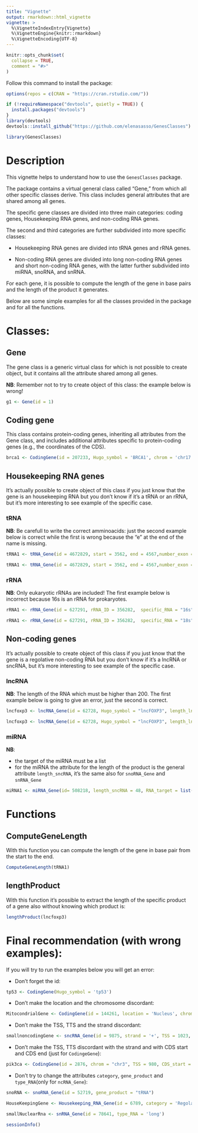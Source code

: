 ```yaml
---
title: "Vignette"
output: rmarkdown::html_vignette
vignette: >
  %\VignetteIndexEntry{Vignette}
  %\VignetteEngine{knitr::rmarkdown}
  %\VignetteEncoding{UTF-8}
---
```


```r
knitr::opts_chunk$set(
  collapse = TRUE,
  comment = "#>"
)
```
Follow this command to install the package:

```r
options(repos = c(CRAN = "https://cran.rstudio.com/"))

if (!requireNamespace("devtools", quietly = TRUE)) {
  install.packages("devtools")
}
library(devtools)
devtools::install_github("https://github.com/elenasasso/GenesClasses")
```


```r
library(GenesClasses)
```

# Description

This vignette helps to understand how to use the `GenesClasses` package.

The package contains a virtual general class called "Gene," from which all other specific classes derive. This class includes general attributes that are shared among all genes.

The specific gene classes are divided into three main categories: coding genes, Housekeeping RNA genes, and non-coding RNA genes.

The second and third categories are further subdivided into more specific classes:

-   Housekeeping RNA genes are divided into tRNA genes and rRNA genes.

-   Non-coding RNA genes are divided into long non-coding RNA genes and short non-coding RNA genes, with the latter further subdivided into miRNA, snoRNA, and snRNA.

For each gene, it is possible to compute the length of the gene in base pairs and the length of the product it generates.

Below are some simple examples for all the classes provided in the package and for all the functions.

# Classes:

## Gene

The gene class is a generic virtual class for which is not possible to create object, but it contains all the attribute shared among all genes.

**NB**: Remember not to try to create object of this class: the example below is wrong!

```r
g1 <- Gene(id = 1)
```

## Coding gene

This class contains protein-coding genes, inheriting all attributes from the Gene class, and includes additional attributes specific to protein-coding genes (e.g., the coordinates of the CDS).

```r
brca1 <- CodingGene(id = 207233, Hugo_symbol = 'BRCA1', chrom = 'chr17', CDS_end = 41197695, CDS_start = 41258496, strand = '-')
```

## Housekeeping RNA genes

It's actually possible to create object of this class if you just know that the gene is an housekeeping RNA but you don't know if it's a tRNA or an rRNA, but it's more interesting to see example of the specific case.

### tRNA

**NB**: Be carefull to write the correct amminoacids: just the second example below is correct while the first is wrong because the "e" at the end of the name is missing.

```r
tRNA1 <- tRNA_Gene(id = 4672829, start = 3562, end = 4567,number_exon = 8,  specific_aa = "Alanin")
```

```r
tRNA1 <- tRNA_Gene(id = 4672829, start = 3562, end = 4567,number_exon = 8,  specific_aa = "Alanine")
```

### rRNA

**NB**: Only eukaryotic rRNAs are included! The first example below is incorrect because 16s is an rRNA for prokaryotes.

```r
rRNA1 <- rRNA_Gene(id = 627291, rRNA_ID = 356282,  specific_RNA = "16s")
```

```r
rRNA1 <- rRNA_Gene(id = 627291, rRNA_ID = 356282,  specific_RNA = "18s")
```

## Non-coding genes

It's actually possible to create object of this class if you just know that the gene is a regolative non-coding RNA but you don't know if it's a lncRNA or sncRNA, but it's more interesting to see example of the specific case.

### lncRNA

**NB**: The length of the RNA which must be higher than 200. The first example below is going to give an error, just the second is correct.

```r
lncfoxp3 <- lncRNA_Gene(id = 62728, Hugo_symbol = "lncFOXP3", length_lncRNA = 120)
```

```r
lncfoxp3 <- lncRNA_Gene(id = 62728, Hugo_symbol = "lncFOXP3", length_lncRNA = 1500)
```

### miRNA

**NB**:

-   the target of the miRNA must be a list
-   for the miRNA the attribute for the length of the product is the general attribute `length_sncRNA`, it's the same also for `snoRNA_Gene` and `snRNA_Gene`

```r
miRNA1 <- miRNA_Gene(id= 508218, length_sncRNA = 48, RNA_target = list(brca1, lncfoxp3))
```

# Functions

## ComputeGeneLength

With this function you can compute the length of the gene in base pair from the start to the end.

```r
ComputeGeneLength(tRNA1)
```

## lengthProduct

With this function it's possible to extract the length of the specific product of a gene also without knowing which product is:

```r
lengthProduct(lncfoxp3)
```

# Final recommendation (with wrong examples):
If you will try to run the examples below you will get an error:

-   Don't forget the id:

```r
tp53 <- CodingGene(Hugo_symbol = 'tp53')
```

-   Don't make the location and the chromosome discordant:

```r
MitocondrialGene <- CodingGene(id = 144261, location = 'Nucleus', chrom = 'M')
```

-   Don't make the TSS, TTS and the strand discordant:

```r
smallnoncodingGene <- sncRNA_Gene(id = 9875, strand = '+', TSS = 1023, TTS = 763)
```

-   Don't make the TSS, TTS discordant with the strand and with CDS start and CDS end (just for `CodingeGene`):

```r
pik3ca <- CodingGene(id = 2876, chrom = "chr3", TSS = 980, CDS_start = 900, strand = '+' , number_exon = 21)
```

-   Don't try to change the attributes `category`, `gene_product` and `type_RNA`(only for `ncRNA_Gene`):

```r
snoRNA <- snoRNA_Gene(id = 52719, gene_product = "tRNA")
```

```r
HouseKeepingGene <- Housekeeping_RNA_Gene(id = 6789, category = 'Regolative')
```

```r
smallNuclearRna <- snRNA_Gene(id = 78641, type_RNA = 'long')
```

```r
sessionInfo()

```

